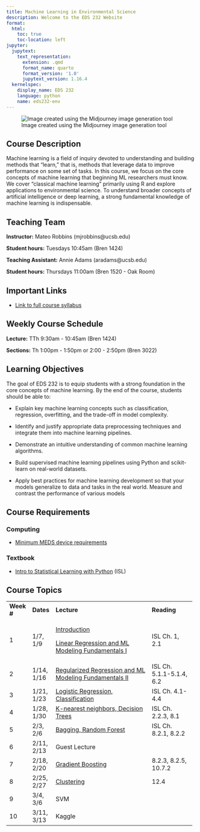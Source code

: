 ```yaml
---
title: Machine Learning in Environmental Science
description: Welcome to the EDS 232 Website
format:
  html:
    toc: true
    toc-location: left
jupyter:
  jupytext:
    text_representation:
      extension: .qmd
      format_name: quarto
      format_version: '1.0'
      jupytext_version: 1.16.4
  kernelspec:
    display_name: EDS 232
    language: python
    name: eds232-env
---
```


![Image created using the Midjourney image generation tool]

  [Image created using the Midjourney image generation tool]: img/MLRobotLearnBanner.png

## Course Description

Machine learning is a field of inquiry devoted to understanding and building methods that "learn," that is, methods that leverage data to improve performance on some set of tasks. In this course, we focus on the core concepts of machine learning that beginning ML researchers must know. We cover "classical machine learning" primarily using R and explore applications to environmental science. To understand broader concepts of artificial intelligence or deep learning, a strong fundamental knowledge of machine learning is indispensable.

## Teaching Team

**Instructor:** Mateo Robbins (mjrobbins\@ucsb.edu)

**Student hours:** Tuesdays 10:45am (Bren 1424)

**Teaching Assistant:** Annie Adams (aradams\@ucsb.edu)

**Student hours:** Thursdays 11:00am (Bren 1520 - Oak Room)

## Important Links

-   [Link to full course syllabus]

  [Link to full course syllabus]: https://docs.google.com/document/d/12VFjVN8E9cN_CHXs2mXIuIHqk6DSQklKjcRyKQnVDgE/edit?usp=sharing

## Weekly Course Schedule

**Lecture:** TTh 9:30am - 10:45am (Bren 1424)

**Sections:** Th 1:00pm - 1:50pm or 2:00 - 2:50pm (Bren 3022)

## Learning Objectives

The goal of EDS 232 is to equip students with a strong foundation in the core concepts of machine learning. By the end of the course, students should be able to:

-   Explain key machine learning concepts such as classification, regression, overfitting, and the trade-off in model complexity.

-   Identify and justify appropriate data preprocessing techniques and integrate them into machine learning pipelines.

-   Demonstrate an intuitive understanding of common machine learning algorithms.

-   Build supervised machine learning pipelines using Python and scikit-learn on real-world datasets.

-   Apply best practices for machine learning development so that your models generalize to data and tasks in the real world. Measure and contrast the performance of various models

## Course Requirements

### Computing

-   [Minimum MEDS device requirements]

  [Minimum MEDS device requirements]: https://ucsb-meds.github.io/computer_reqs.html

### Textbook

-   [Intro to Statistical Learning with Python] (ISL)

  [Intro to Statistical Learning with Python]: https://www.statlearning.com/

## Course Topics

+-------------+------------+----------------------------------------------------------+--------------------------+
| **Week \#** | **Dates**  | **Lecture**                                              | **Reading**              |
+-------------+------------+----------------------------------------------------------+--------------------------+
| 1           | 1/7, 1/9   | [Introduction]                                           | ISL Ch. 1, 2.1           |
|             |            |                                                          |                          |
|             |            | [Linear Regression and ML Modeling Fundamentals I]       |                          |
+-------------+------------+----------------------------------------------------------+--------------------------+
| 2           | 1/14, 1/16 | [Regularized Regression and ML Modeling Fundamentals II] | ISL Ch. 5.1.1-5.1.4, 6.2 |
+-------------+------------+----------------------------------------------------------+--------------------------+
| 3           | 1/21, 1/23 | [Logistic Regression, Classification]                    | ISL Ch. 4.1-4.4          |
+-------------+------------+----------------------------------------------------------+--------------------------+
| 4           | 1/28, 1/30 | [K-nearest neighbors, Decision Trees]                    | ISL Ch. 2.2.3, 8.1       |
+-------------+------------+----------------------------------------------------------+--------------------------+
| 5           | 2/3, 2/6   | [Bagging, Random Forest]                                 | ISL Ch. 8.2.1, 8.2.2     |
+-------------+------------+----------------------------------------------------------+--------------------------+
| 6           | 2/11, 2/13 | Guest Lecture                                            |                          |
+-------------+------------+----------------------------------------------------------+--------------------------+
| 7           | 2/18, 2/20 | [Gradient Boosting]                                      | 8.2.3, 8.2.5, 10.7.2     |
+-------------+------------+----------------------------------------------------------+--------------------------+
| 8           | 2/25, 2/27 | [Clustering]                                             | 12.4                     |
+-------------+------------+----------------------------------------------------------+--------------------------+
| 9           | 3/4, 3/6   | SVM                                                      |                          |
+-------------+------------+----------------------------------------------------------+--------------------------+
| 10          | 3/11, 3/13 | Kaggle                                                   |                          |
+-------------+------------+----------------------------------------------------------+--------------------------+

  [Introduction]: https://ucsb.box.com/s/maqfl2rorjjbekb23ek98b3odshuvcq2
  [Linear Regression and ML Modeling Fundamentals I]: https://ucsb.box.com/s/3krktrjmagi8sbo3mwg2t4rc57qtu100
  [Regularized Regression and ML Modeling Fundamentals II]: https://ucsb.box.com/s/rbdkrkiue88ggqeutgua1xzeh44lj5aw
  [Logistic Regression, Classification]: https://ucsb.box.com/s/i5ymtx2fv1cn2tonnt7ibt03gop19vey
  [K-nearest neighbors, Decision Trees]: https://ucsb.box.com/s/vr9dc4t9llrultj6sgmxceb5yxi84n29
  [Bagging, Random Forest]: https://ucsb.box.com/s/9zti9j0qb53ontnyi80pzmpupcwq5am5
  [Gradient Boosting]: https://ucsb.box.com/s/29xmz1fl3vac53wlqako2v2cbry3mk7s
  [Clustering]: https://ucsb.box.com/s/65pedl14hkolxakt0c0idngnvlyih0uz

